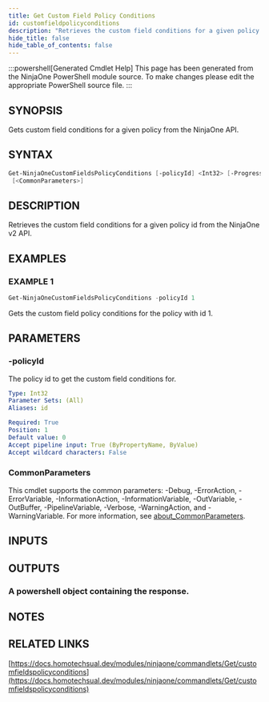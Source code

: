 ```yaml
---
title: Get Custom Field Policy Conditions
id: customfieldpolicyconditions
description: "Retrieves the custom field conditions for a given policy id from the NinjaOne v2 API."
hide_title: false
hide_table_of_contents: false
---
```


:::powershell[Generated Cmdlet Help]
This page has been generated from the NinjaOne PowerShell module source. To make changes please edit the appropriate PowerShell source file.
:::

## SYNOPSIS

Gets custom field conditions for a given policy from the NinjaOne API.

## SYNTAX

```powershell
Get-NinjaOneCustomFieldsPolicyConditions [-policyId] <Int32> [-ProgressAction <ActionPreference>]
 [<CommonParameters>]
```

## DESCRIPTION

Retrieves the custom field conditions for a given policy id from the NinjaOne v2 API.

## EXAMPLES

### EXAMPLE 1

```powershell
Get-NinjaOneCustomFieldsPolicyConditions -policyId 1
```

Gets the custom field policy conditions for the policy with id 1.

## PARAMETERS

### -policyId

The policy id to get the custom field conditions for.

```yaml
Type: Int32
Parameter Sets: (All)
Aliases: id

Required: True
Position: 1
Default value: 0
Accept pipeline input: True (ByPropertyName, ByValue)
Accept wildcard characters: False
```

### CommonParameters

This cmdlet supports the common parameters: -Debug, -ErrorAction, -ErrorVariable, -InformationAction, -InformationVariable, -OutVariable, -OutBuffer, -PipelineVariable, -Verbose, -WarningAction, and -WarningVariable. For more information, see [about_CommonParameters](http://go.microsoft.com/fwlink/?LinkID=113216).

## INPUTS


## OUTPUTS

### A powershell object containing the response.

## NOTES

## RELATED LINKS

[https://docs.homotechsual.dev/modules/ninjaone/commandlets/Get/customfieldspolicyconditions](https://docs.homotechsual.dev/modules/ninjaone/commandlets/Get/customfieldspolicyconditions)
